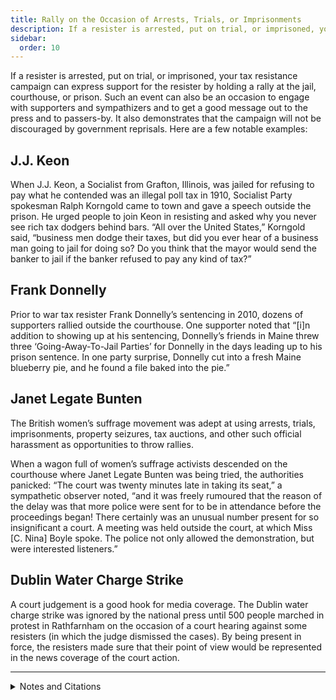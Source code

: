 ```yaml
---
title: Rally on the Occasion of Arrests, Trials, or Imprisonments
description: If a resister is arrested, put on trial, or imprisoned, your tax resistance campaign can express support for the resister by conducting a rally.
sidebar:
  order: 10
---
```


If a resister is arrested, put on trial, or imprisoned, your tax resistance campaign can express support for the resister by holding a rally at the jail, courthouse, or prison.
Such an event can also be an occasion to engage with supporters and sympathizers and to get a good message out to the press and to passers-by.
It also demonstrates that the campaign will not be discouraged by government reprisals.
Here are a few notable examples:

## <Badge text="Example" size="medium" /> J.J. Keon

When J.J. Keon, a Socialist from Grafton, Illinois, was jailed for refusing to pay what he contended was an illegal poll tax in 1910, Socialist Party spokesman Ralph Korngold came to town and gave a speech outside the prison.
He urged people to join Keon in resisting and asked why you never see rich tax dodgers behind bars.
“All over the United States,” Korngold said, “business men dodge their taxes, but did you ever hear of a business man going to jail for doing so?
Do you think that the mayor would send the banker to jail if the banker refused to pay any kind of tax?”

## <Badge text="Example" size="medium" /> Frank Donnelly

Prior to war tax resister Frank Donnelly’s sentencing in 2010, dozens of supporters rallied outside the courthouse.
One supporter noted that “[i]n addition to showing up at his sentencing, Donnelly’s friends in Maine threw three ‘Going-Away-To-Jail Parties’ for Donnelly in the days leading up to his prison sentence.
In one party surprise, Donnelly cut into a fresh Maine blueberry pie, and he found a file baked into the pie.”

## <Badge text="Example" size="medium" /> Janet Legate Bunten

The British women’s suffrage movement was adept at using arrests, trials, imprisonments, property seizures, tax auctions, and other such official harassment as opportunities to throw rallies.

When a wagon full of women’s suffrage activists descended on the courthouse where Janet Legate Bunten was being tried, the authorities panicked:
“The court was twenty minutes late in taking its seat,” a sympathetic observer noted, “and it was freely rumoured that the reason of the delay was that more police were sent for to be in attendance before the proceedings began!
There certainly was an unusual number present for so insignificant a court.
A meeting was held outside the court, at which Miss [C. Nina] Boyle spoke.
The police not only allowed the demonstration, but were interested listeners.”

## <Badge text="Example" size="medium" /> Dublin Water Charge Strike

A court judgement is a good hook for media coverage.
The Dublin water charge strike was ignored by the national press until 500 people marched in protest in Rathfarnham on the occasion of a court hearing against some resisters (in which the judge dismissed the cases).
By being present in force, the resisters made sure that their point of view would be represented in the news coverage of the court action.

<hr />

<details>
<summary>Notes and Citations</summary>

* “Jail Term is Good for Keon’s Health” <i>The New York Call</i> 6 June 1910, p. 4
* O’Neill, Patrick “A Year and a Day for Donnelly: Judge Prefers Public Resistance” <i>More Than a Paycheck</i> [(Addendum in web version only)](http://www.nwtrcc.org/mtap10/mtap0810.php#donnelly) August 2010
* [“The First Scotch Tax Resister”](https://news.google.com/newspapers?id=X-I6AAAAIBAJ&sjid=6ikMAAAAIBAJ&pg=6304%2C6688555) <i>The Vote</i> 24 February 1912, p. 207
* [“Winning the Water War”](https://azinelibrary.org/approved/anarchist-news-23-1.pdf) <i>Anarchist News</i> #23, April 2000

</details>

